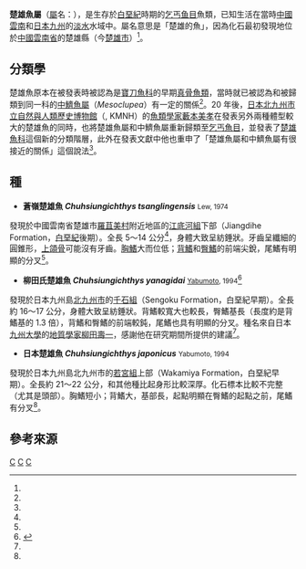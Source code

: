 {{Automatic taxobox
| taxon = Chuhsiungichthys
| fossil_range = [[白堊紀|白堊紀]]前期至中後期, {{fossilrange|145|80}}
| image = 
| image_caption = 
| authority = [[劉智成|Lew]], 1974 
| type_species = '''蒼嶺楚雄魚<br> ''Chuhsiungichthys tsanglingensis'''''<ref name="Lew">{{cite journal | author = 刘智成 | title = "云南楚雄一白垩纪真骨鱼化石" | journal = 古脊椎动物学报 | volume = 12 | issue = 4 | pages = pp.249–256, pl.I | year = 1974 | url = http://www.ivpp.cas.cn/cbw/gjzdwxb/xbwzxz/200905/W020090813377464379166.pdf | access-date = 2015-09-16 | archive-date = 2020-05-17 | archive-url = https://web.archive.org/web/20200517143215/http://www.ivpp.cas.cn/cbw/gjzdwxb/xbwzxz/200905/W020090813377464379166.pdf | dead-url = no }}</ref>
| type_species_authority = Lew, 1974
| subdivision_ranks = 其他[[物種|物種]]
| subdivision = 見內文
}}

'''楚雄魚屬'''（[[屬|屬]]名：''{{lang|la|Chuhsiungichthys}}''），是生存於[[白堊紀|白堊紀]]時期的[[乞丐鱼目|乞丐鱼目]]魚類，已知生活在當時[[中國|中國]][[雲南|雲南]]和[[日本|日本]][[九州_(日本)|九州]]的[[淡水|淡水]]水域中。屬名意思是「楚雄的魚」，因為化石最初發現地位於[[中國|中國]][[雲南省|雲南省]]的楚雄縣（今[[楚雄市|楚雄市]]）<ref name="Lew"/>。

== 分類學 ==
楚雄魚原本在被發表時被認為是[[寶刀魚科|寶刀魚科]]的早期[[真骨附類|真骨魚類]]，當時就已被認為和被歸類到同一科的[[中鱭魚屬|中鱭魚屬]]（''Mesoclupea''）有一定的關係<ref name="Lew"/>。20 年後，[[日本|日本]][[北九州市立自然與人類歷史博物館|北九州市立自然與人類歷史博物館]]（{{lang|ja|北九州市立いのちのたび博物館}}, KMNH）的[[魚類學家|魚類學家]][[藪本美孝|藪本美孝]]在發表另外兩種體型較大的楚雄魚的同時，也將楚雄魚屬和中鱭魚屬重新歸類至[[乞丐魚目|乞丐魚目]]，並發表了[[楚雄魚科|楚雄魚科]]這個新的分類階層，此外在發表文獻中他也重申了「楚雄魚屬和中鱭魚屬有很接近的關係」這個說法<ref name="Yabumoto"/>。

== 種 ==
* '''蒼嶺楚雄魚 ''Chuhsiungichthys tsanglingensis''''' <small>Lew, 1974</small>
發現於中國雲南省楚雄市[[羅苴美村|羅苴美村]]附近地區的[[江底河組|江底河組]]下部（Jiangdihe Formation，[[白堊紀|白堊紀]]後期）。全長 5～14 公分<ref name="Yabumoto"/>，身體大致呈紡錘狀。牙齒呈纖細的圓錐形，[[上頜骨|上頜骨]]可能沒有牙齒。[[胸鰭|胸鰭]]大而位低；[[背鰭|背鰭]]和[[臀鰭|臀鰭]]的前端尖銳，尾鰭有明顯的分叉<ref name="Lew"/>。

* '''柳田氏楚雄魚 ''Chuhsiungichthys yanagidai''''' <small>[[藪本美孝|Yabumoto]], 1994</small><ref name="Yabumoto">{{cite journal|author=Yoshitaka Yabumoto |title="Early Cretaceous Freshwater Fish Fauna in Kyushu, Japan" |journal=Bulletin of Kitakyushu Museum of Natural History |volume=13 |pages=107–254（130–142） |year=1994 |url=http://www.kmnh.jp/info/publication/date/13-107-E-Yabumoto.pdf |deadurl=yes |archiveurl=https://web.archive.org/web/20150620090155/http://www.kmnh.jp/info/publication/date/13-107-E-Yabumoto.pdf |archivedate=2015-06-20 }}</ref>
發現於日本九州島[[北九州市|北九州市]]的[[千石組|千石組]]（Sengoku Formation，白堊紀早期）。全長約 16～17 公分，身體大致呈紡錘狀。背鰭較寬大也較長，臀鰭基長（長度約是背鰭基的 1.3 倍），背鰭和臀鰭的前端較鈍，尾鰭也具有明顯的分叉。種名來自日本[[九州大學|九州大學]]的[[地質學家|地質學家]][[柳田壽一|柳田壽一]]，感謝他在研究期間所提供的建議<ref name="Yabumoto"/>。

* '''日本楚雄魚 ''Chuhsiungichthys japonicus''''' <small>Yabumoto, 1994</small>
發現於日本九州島北九州市的[[若宮組|若宮組]]上部（Wakamiya Formation，白堊紀早期）。全長約 21～22 公分，和其他種比起身形比較深厚。化石標本比較不完整（尤其是頭部）。胸鰭短小；背鰭大，基部長，起點明顯在臀鰭的起點之前，尾鰭有分叉<ref name="Yabumoto"/>。

== 參考來源 ==
{{reflist}}
{{Teleosteomorpha|C.}}
{{Taxonbar}}

[[Category:1974年描述的分类群|C]]
[[Category:乞丐魚目|C]]
[[Category:白堊紀魚類|C]]